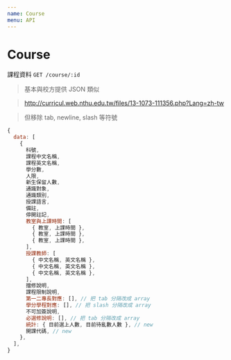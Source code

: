 ```yaml
---
name: Course
menu: API
---
```


# Course

課程資料
`GET /course/:id`

> 基本與校方提供 JSON 類似

> http://curricul.web.nthu.edu.tw/files/13-1073-111356.php?Lang=zh-tw

> 但移除 tab, newline, slash 等符號

```javascript
{
  data: [
    {
      科號,
      課程中文名稱,
      課程英文名稱,
      學分數,
      人限,
      新生保留人數,
      通識對象,
      通識類別,
      授課語言,
      備註,
      停開註記,
      教室與上課時間: [
        { 教室, 上課時間 },
        { 教室, 上課時間 },
        { 教室, 上課時間 },
      ],
      授課教師: [
        { 中文名稱, 英文名稱 },
        { 中文名稱, 英文名稱 },
        { 中文名稱, 英文名稱 },
      ],
      擋修說明,
      課程限制說明,
      第一二專長對應: [], // 把 tab 分隔改成 array
      學分學程對應: [], // 把 slash 分隔改成 array
      不可加簽說明,
      必選修說明: [], // 把 tab 分隔改成 array
      統計: { 目前選上人數, 目前待亂數人數 }, // new
      開課代碼, // new
    },
  ],
}
```
